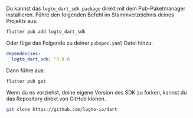 
<Tabs>

<TabItem value="pub" label="pub.dev">

Du kannst das `logto_dart_sdk package` direkt mit dem Pub-Paketmanager installieren.
Führe den folgenden Befehl im Stammverzeichnis deines Projekts aus:

```bash
flutter pub add logto_dart_sdk
```

Oder füge das Folgende zu deiner `pubspec.yaml` Datei hinzu:

```yaml
dependencies:
  logto_dart_sdk: ^3.0.0
```

Dann führe aus:

```bash
flutter pub get
```

</TabItem>

<TabItem value="github" label="GitHub">

Wenn du es vorziehst, deine eigene Version des SDK zu forken, kannst du das Repository direkt von GitHub klonen.

```bash
git clone https://github.com/logto-io/dart
```

</TabItem>

</Tabs>
